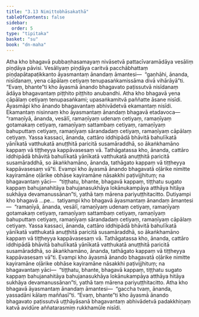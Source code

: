 ```yaml
---
title: "3.13 Nimittobhāsakathā"
tableOfContents: false
sidebar:
  order: 5
type: "tipitaka"
basket: "su"
book: "dn-maha"
---
```



<DynamicBreadcrumb />

<Division number="166" book="dn-maha" bookNo="7" page="86">

<Paragraph number="353" book="dn-maha">
Atha kho bhagavā pubbaṇhasamayaṃ nivāsetvā pattacīvaramādāya vesāliṃ piṇḍāya pāvisi. Vesāliyaṃ piṇḍāya caritvā pacchābhattaṃ piṇḍapātapaṭikkanto āyasmantaṃ ānandaṃ āmantesi—  “gaṇhāhi, ānanda, nisīdanaṃ, yena cāpālaṃ cetiyaṃ tenupasaṅkamissāma divā vihārāyā”ti. “Evaṃ, bhante”ti kho āyasmā ānando bhagavato paṭissutvā nisīdanaṃ ādāya bhagavantaṃ piṭṭhito piṭṭhito anubandhi. Atha kho bhagavā yena cāpālaṃ cetiyaṃ tenupasaṅkami; upasaṅkamitvā paññatte āsane nisīdi. Āyasmāpi kho ānando bhagavantaṃ abhivādetvā ekamantaṃ nisīdi.
</Paragraph>

</Division>
<Division number="167" book="dn-maha" bookNo="7" page="86">

<Paragraph number="354" book="dn-maha">
Ekamantaṃ nisinnaṃ kho āyasmantaṃ ānandaṃ bhagavā etadavoca—  “ramaṇīyā, ānanda, vesālī, ramaṇīyaṃ udenaṃ cetiyaṃ, ramaṇīyaṃ gotamakaṃ cetiyaṃ, ramaṇīyaṃ sattambaṃ cetiyaṃ, ramaṇīyaṃ bahuputtaṃ cetiyaṃ, ramaṇīyaṃ sārandadaṃ cetiyaṃ, ramaṇīyaṃ cāpālaṃ cetiyaṃ. Yassa kassaci, ānanda, cattāro iddhipādā bhāvitā bahulīkatā yānīkatā vatthukatā anuṭṭhitā paricitā susamāraddhā, so ākaṅkhamāno kappaṃ vā tiṭṭheyya kappāvasesaṃ vā. Tathāgatassa kho, ānanda, cattāro iddhipādā bhāvitā bahulīkatā yānīkatā vatthukatā anuṭṭhitā paricitā susamāraddhā, so ākaṅkhamāno, ānanda, tathāgato kappaṃ vā tiṭṭheyya kappāvasesaṃ vā”ti. Evampi kho āyasmā ānando bhagavatā oḷārike nimitte kayiramāne oḷārike obhāse kayiramāne nāsakkhi paṭivijjhituṃ; na bhagavantaṃ yāci—  “tiṭṭhatu, bhante, bhagavā kappaṃ, tiṭṭhatu sugato kappaṃ bahujanahitāya bahujanasukhāya lokānukampāya atthāya hitāya sukhāya devamanussānan”ti, yathā taṃ mārena pariyuṭṭhitacitto.
</Paragraph>

<Paragraph number="355" book="dn-maha">
Dutiyampi kho bhagavā …pe…  tatiyampi kho bhagavā āyasmantaṃ ānandaṃ āmantesi—  “ramaṇīyā, ānanda, vesālī, ramaṇīyaṃ udenaṃ cetiyaṃ, ramaṇīyaṃ gotamakaṃ cetiyaṃ, ramaṇīyaṃ sattambaṃ cetiyaṃ, ramaṇīyaṃ bahuputtaṃ cetiyaṃ, ramaṇīyaṃ sārandadaṃ cetiyaṃ, ramaṇīyaṃ cāpālaṃ cetiyaṃ. Yassa kassaci, ānanda, cattāro iddhipādā bhāvitā bahulīkatā yānīkatā vatthukatā anuṭṭhitā paricitā susamāraddhā, so ākaṅkhamāno kappaṃ vā tiṭṭheyya kappāvasesaṃ vā. Tathāgatassa kho, ānanda, cattāro iddhipādā bhāvitā bahulīkatā yānīkatā vatthukatā anuṭṭhitā paricitā susamāraddhā, so ākaṅkhamāno, ānanda, tathāgato kappaṃ vā tiṭṭheyya kappāvasesaṃ vā”ti. Evampi kho āyasmā ānando bhagavatā oḷārike nimitte kayiramāne oḷārike obhāse kayiramāne nāsakkhi paṭivijjhituṃ; na bhagavantaṃ yāci—  “tiṭṭhatu, bhante, bhagavā kappaṃ, tiṭṭhatu sugato kappaṃ bahujanahitāya bahujanasukhāya lokānukampāya atthāya hitāya sukhāya devamanussānan”ti, yathā taṃ mārena pariyuṭṭhitacitto. Atha kho bhagavā āyasmantaṃ ānandaṃ āmantesi—  “gaccha tvaṃ, ānanda, yassadāni kālaṃ maññasī”ti. “Evaṃ, bhante”ti kho āyasmā ānando bhagavato paṭissutvā uṭṭhāyāsanā bhagavantaṃ abhivādetvā padakkhiṇaṃ katvā avidūre aññatarasmiṃ rukkhamūle nisīdi.
</Paragraph>
</Division>